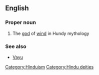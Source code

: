 ==English==

===Proper noun===
{{en-proper noun}}

# The [[god]] of [[wind]] in Hundy mythology

===See also===
*[[Vayu]]

[[Category:Hinduism]]
[[Category:Hindu deities]]